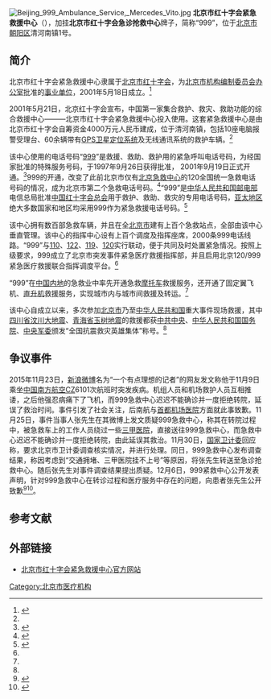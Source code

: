 {{Coord|39.973352|116.358323|type:landmark_region:CN-11_source:GoogleMaps|display=title}}
{{Infobox PRCG|color=#014099
|机构名称 = 北京市红十字会紧急救援中心
|标志1 = Red Cross Society of Mainland of China (P.R.China).svg
|职位1 = 主任
|人员1 = 
|职位2 = 副主任
|人员2 = 
|成立时间 = 2001年5月18日
|上级机构 = [[北京市红十字会|北京市红十字会]]
|机构类型 = [[北京市红十字会|北京市红十字会]]直属事业单位
|行政级别 = 正县处级
|中共本级 = 
|组织法规 =
|编制人数 =
|地址1 = [[北京市|北京市]][[朝阳区|朝阳区]]清河南镇1号
|邮编1 = 
}}
[[File:Beijing_999_Ambulance_Service,_Mercedes_Vito.jpg|thumb]]
'''北京市红十字会紧急救援中心'''（{{lang-en|Beijing Red Cross Emergency Rescue Center}}），加挂'''北京市红十字会急诊抢救中心'''牌子，简称“999”，位于[[北京市|北京市]][[朝阳区|朝阳区]]清河南镇1号。

==简介==
北京市红十字会紧急救援中心隶属于[[北京市红十字会|北京市红十字会]]，为[[北京市机构编制委员会办公室|北京市机构编制委员会办公室]]批准的[[事业单位|事业单位]]，2001年5月18日成立。<ref name=jianjie>{{Cite web |url=http://www.beijing999.com.cn/infoshow.aspx?id=304 |title=北京市红十字会紧急救援中心简介，北京市红十字会紧急救援中心，2010-11-16 |accessdate=2014-05-20 |archive-date=2018-08-24 |archive-url=https://web.archive.org/web/20180824101723/http://www.beijing999.com.cn/infoshow.aspx?id=304 |dead-url=no }}</ref>

2001年5月21日，北京红十字会宣布，中国第一家集合救护、救灾、救助功能的综合救援中心———北京市红十字会紧急救援中心投入使用。这套紧急救援中心是由北京市红十字会自筹资金4000万元人民币建成，位于清河南镇，包括10座电脑报警受理台、60余辆带有[[GPS卫星|GPS卫星定位系统]]及无线通讯系统的救护车辆。<ref name=qz/>

该中心使用的电话号码“[[999_(求救電話)|999]]”是救援、救助、救护用的紧急呼叫电话号码，为经国家批准的特殊服务号码，于1997年9月26日获得批准， 2001年9月19日正式开通。<ref>{{Cite web |url=http://www.jiuhu.com/news/info/infoid/410/ |title=北京市红十字会紧急救援中心，救护网，2009-06-03 |access-date=2014-05-20 |archive-url=https://web.archive.org/web/20140521032007/http://www.jiuhu.com/news/info/infoid/410/ |archive-date=2014-05-21 |dead-url=yes }}</ref>999的开通，改变了此前北京市仅有[[北京急救中心|北京急救中心]]的120全国统一急救电话号码的情况，成为北京市第二个急救电话号码。<ref>{{Cite web |url=http://www.thefirst.cn/1365/2009-09-11/373660.htm |title=健康首都 辉煌60年，竞网，2009-9-11 |access-date=2014-05-20 |archive-url=https://web.archive.org/web/20140520220345/http://www.thefirst.cn/1365/2009-09-11/373660.htm |archive-date=2014-05-20 |dead-url=yes }}</ref>“999”是[[中华人民共和国邮电部|中华人民共和国邮电部]]电信总局批准[[中国红十字会总会|中国红十字会总会]]用于救护、救助、救灾的专用电话号码，[[亚太地区|亚太地区]]绝大多数国家和地区均采用999作为紧急救援电话号码。<ref name=qz>{{Cite web |url=http://www.qzwb.com/gb/content/2001-05/22/content_212523.htm |title=我国首家综合救援中心“999”投入使用，泉州晚报，2001-05-22 |access-date=2014-05-20 |archive-url=https://web.archive.org/web/20150924083828/http://www.qzwb.com/gb/content/2001-05/22/content_212523.htm |archive-date=2015-09-24 |dead-url=yes }}</ref>

该中心拥有数百部急救车辆，并且在全[[北京市|北京市]]建有上百个急救站点，全部由该中心垂直管理。该中心的指挥中心设有上百个调度及指挥座席，2000条999电话线路。“999”与[[110|110]]、[[122|122]]、[[119|119]]、[[120|120]]实行联动，便于共同及时处置紧急情况。按照上级要求，999成立了北京市突发事件紧急医疗救援指挥部，并且启用北京120/999紧急医疗救援联合指挥调度平台。<ref name=jianjie/>

“999”在[[中国内地|中国内地]]的急救业中率先开通急救[[摩托车|摩托车]]救援服务，还开通了固定翼飞机、[[直升机|直升机]]救援服务，实现城市内与城市间救援及转运。<ref name=jianjie/>

该中心自成立以来，多次参加[[北京市|北京市]]乃至[[中华人民共和国|中华人民共和国]]重大事件现场救援，其中[[四川省|四川省]][[汶川大地震|汶川大地震]]、[[青海省|青海省]][[玉树地震|玉树地震]]的救援都获[[中共中央|中共中央]]、[[中华人民共和国国务院|中华人民共和国国务院]]、[[中央军委|中央军委]]颁发“全国抗震救灾英雄集体”称号。<ref name=jianjie/>

==争议事件==
2015年11月23日，[[新浪微博|新浪微博]]名为“一个有点理想的记者”的网友发文称他于11月9日乘坐[[中国南方航空|中国南方航空]]CZ6101次航班时突发疾病。机组人员和机场救护人员互相推诿，之后他强忍病痛下了飞机，而999急救中心迟迟不能确诊并一度拒绝转院，延误了救治时间。事件引发了社会关注，后南航与[[首都机场医院|首都机场医院]]方面就此事致歉。11月25日，事件当事人张先生在其微博上发文质疑999急救中心，称其在转院过程中，被急救车上的工作人员绕过一些[[三甲医院|三甲医院]]，直接送往999急救中心，而急救中心迟迟不能确诊并一度拒绝转院，由此延误其救治。11月30日，[[国家卫计委|国家卫计委]]回应称，要求北京市卫计委调查核实情况，并进行处理。同日，999急救中心发布调查结果，称因考虑到“交通拥堵、三甲医院挂不上号”等原因，将张先生转送至急诊抢救中心。随后张先生对事件调查结果提出质疑。12月6日，999紧救中心公开发表声明，针对999急救中心在转诊过程和医疗服务中存在的问题，向患者张先生公开致歉<ref>{{cite news |title=999就“南航急救门”致歉：未给患者更多选择 |url=http://society.people.com.cn/n/2015/1207/c1008-27895189.html |publisher=京华时报 |date=2015年12月7日 |accessdate=2015年12月7日 |deadurl=yes |archiveurl=https://web.archive.org/web/20160304120103/http://society.people.com.cn/n/2015/1207/c1008-27895189.html |archivedate=2016年3月4日 }}</ref><ref>{{cite news|title=999就“南航急救门”道歉 承诺以慰问金形式补偿 |url=http://news.xinhuanet.com/local/2015-12/07/c_128503937.htm |publisher=北京青年报 |date=2015年12月7日 |accessdate=2015年12月7日}}</ref>。

==参考文献==
{{reflist|2}}

==外部链接==
*[http://www.beijing999.com.cn/ 北京市红十字会紧急救援中心官方网站]{{Wayback|url=http://www.beijing999.com.cn/ |date=20090211124027 }}

[[Category:北京市医疗机构|Category:北京市医疗机构]]